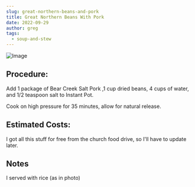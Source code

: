 ```yaml
---
slug: great-northern-beans-and-pork
title: Great Northern Beans With Pork
date: 2022-09-29
author: greg
tags:
  - soup-and-stew
---
```

![Image](/images/20220928_232917.jpg "pork and beans on rice")

## Procedure:

A﻿dd 1 package of Bear Creek Salt Pork ,1 cup dried beans, 4 cups of water, and 1/2 teaspoon salt to Instant Pot.

C﻿ook on high pressure for 35 minutes, allow for natural release.

## Estimated Costs:

I﻿ got all this stuff for free from the church food drive, so I'll have to update later. 

## Notes

I﻿ served with rice (as in photo)